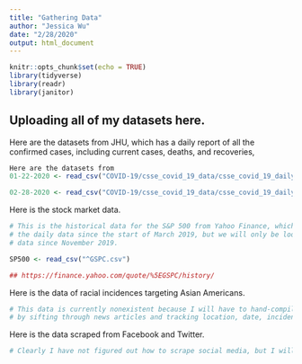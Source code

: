 ```yaml
---
title: "Gathering Data"
author: "Jessica Wu"
date: "2/28/2020"
output: html_document
---
```


```r
knitr::opts_chunk$set(echo = TRUE)
library(tidyverse)
library(readr)
library(janitor)
```

## Uploading all of my datasets here.

Here are the datasets from JHU, which has a daily report of all the confirmed cases,
including current cases, deaths, and recoveries,

```r
Here are the datasets from 
01-22-2020 <- read_csv("COVID-19/csse_covid_19_data/csse_covid_19_daily_reports/01-22-2020.csv")

02-28-2020 <- read_csv("COVID-19/csse_covid_19_data/csse_covid_19_daily_reports/02-28-2020.csv")
```

Here is the stock market data.

```r

# This is the historical data for the S&P 500 from Yahoo Finance, which contains
# the daily data since the start of March 2019, but we will only be looking at
# data since November 2019.

SP500 <- read_csv("^GSPC.csv")

## https://finance.yahoo.com/quote/%5EGSPC/history/
```

Here is the data of racial incidences targeting Asian Americans.
```r

# This data is currently nonexistent because I will have to hand-compile it
# by sifting through news articles and tracking location, date, incident type.

```

Here is the data scraped from Facebook and Twitter.

```r

# Clearly I have not figured out how to scrape social media, but I will get there.

```


